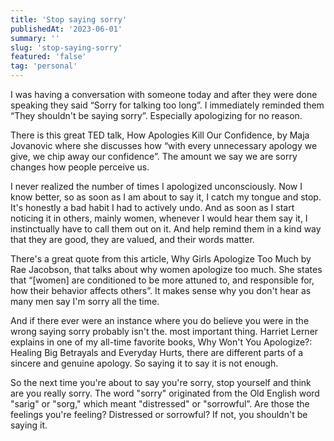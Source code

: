 ```yaml
---
title: 'Stop saying sorry'
publishedAt: '2023-06-01'
summary: ''
slug: 'stop-saying-sorry'
featured: 'false'
tag: 'personal'
---
```


I was having a conversation with someone today and after they were done speaking they said “Sorry for talking too long”. I immediately reminded them “They shouldn't be saying sorry”. Especially apologizing for no reason.

There is this great TED talk, How Apologies Kill Our Confidence, by Maja Jovanovic where she discusses how “with every unnecessary apology we give, we chip away our confidence”. The amount we say we are sorry changes how people perceive us.

I never realized the number of times I apologized unconsciously. Now I know better, so as soon as I am about to say it, I catch my tongue and stop. It's honestly a bad habit I had to actively undo. And as soon as I start noticing it in others, mainly women, whenever I would hear them say it, I instinctually have to call them out on it. And help remind them in a kind way that they are good, they are valued, and their words matter.

There's a great quote from this article, Why Girls Apologize Too Much by Rae Jacobson, that talks about why women apologize too much. She states that “[women] are conditioned to be more attuned to, and responsible for, how their behavior affects others”. It makes sense why you don't hear as many men say I'm sorry all the time.

And if there ever were an instance where you do believe you were in the wrong saying sorry probably isn't the. most important thing. Harriet Lerner explains in one of my all-time favorite books, Why Won't You Apologize?: Healing Big Betrayals and Everyday Hurts, there are different parts of a sincere and genuine apology. So saying it to say it is not enough.

So the next time you're about to say you're sorry, stop yourself and think are you really sorry. The word "sorry" originated from the Old English word "sarig" or "sorg," which meant "distressed" or "sorrowful”. Are those the feelings you're feeling? Distressed or sorrowful? If not, you shouldn't be saying it.
